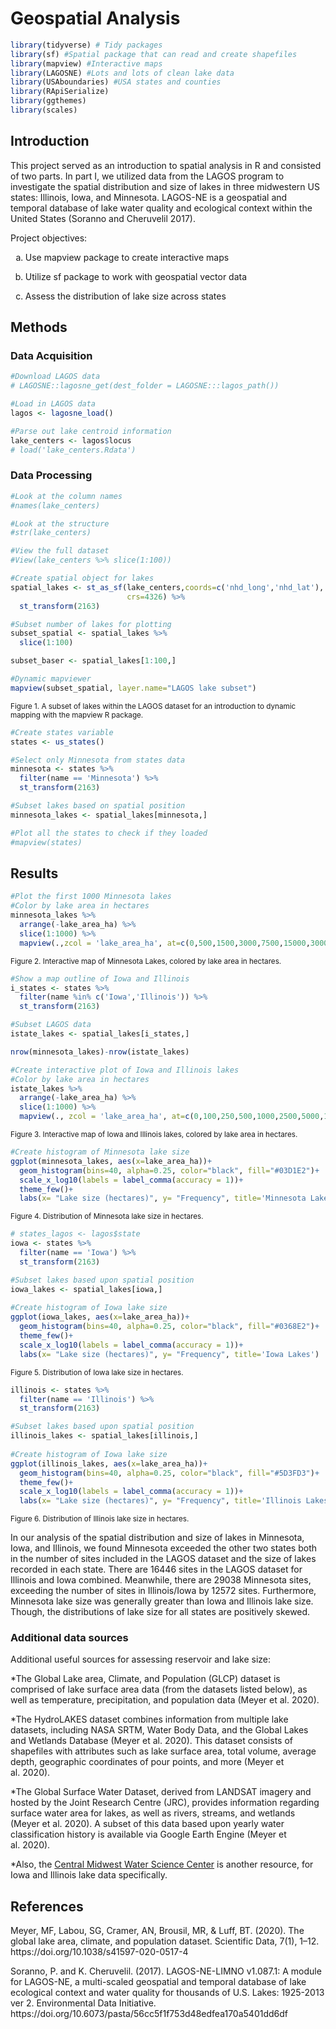 # Geospatial Analysis 


```r
library(tidyverse) # Tidy packages
library(sf) #Spatial package that can read and create shapefiles 
library(mapview) #Interactive maps
library(LAGOSNE) #Lots and lots of clean lake data
library(USAboundaries) #USA states and counties
library(RApiSerialize)
library(ggthemes)
library(scales)
```


## Introduction


This project served as an introduction to spatial analysis in R and consisted of two parts. In part I, we utilized data from the LAGOS program to investigate the spatial distribution and size of lakes in three midwestern US states: Illinois, Iowa, and Minnesota. LAGOS-NE is a geospatial and temporal database of lake water quality and ecological context within the United States (Soranno and Cheruvelil 2017). 

Project objectives: 

a) Use mapview package to create interactive maps 

b) Utilize sf package to work with geospatial vector data

c) Assess the distribution of lake size across states 


## Methods 


### Data Acquisition {-}


```r
#Download LAGOS data
# LAGOSNE::lagosne_get(dest_folder = LAGOSNE:::lagos_path())

#Load in LAGOS data
lagos <- lagosne_load()

#Parse out lake centroid information
lake_centers <- lagos$locus
# load('lake_centers.Rdata')
```


### Data Processing {-}


```r
#Look at the column names
#names(lake_centers)

#Look at the structure
#str(lake_centers)

#View the full dataset
#View(lake_centers %>% slice(1:100))
```


```r
#Create spatial object for lakes 
spatial_lakes <- st_as_sf(lake_centers,coords=c('nhd_long','nhd_lat'),
                          crs=4326) %>%
  st_transform(2163)

#Subset number of lakes for plotting
subset_spatial <- spatial_lakes %>%
  slice(1:100) 

subset_baser <- spatial_lakes[1:100,]

#Dynamic mapviewer
mapview(subset_spatial, layer.name="LAGOS lake subset")
```

<small> Figure 1. A subset of lakes within the LAGOS dataset for an introduction to dynamic mapping with the mapview R package. </small>


```r
#Create states variable 
states <- us_states()

#Select only Minnesota from states data 
minnesota <- states %>%
  filter(name == 'Minnesota') %>%
  st_transform(2163)

#Subset lakes based on spatial position
minnesota_lakes <- spatial_lakes[minnesota,]
```


```r
#Plot all the states to check if they loaded
#mapview(states)
```


## Results


```r
#Plot the first 1000 Minnesota lakes
#Color by lake area in hectares
minnesota_lakes %>%
  arrange(-lake_area_ha) %>%
  slice(1:1000) %>%
  mapview(.,zcol = 'lake_area_ha', at=c(0,500,1500,3000,7500,15000,30000,65000,125000),layer.name='Lake area (ha)')+ mapview(minnesota,layer.name="Minnesota", alpha.regions=0.35, col.regions="#fcf87f")
```

<small> Figure 2. Interactive map of Minnesota Lakes, colored by lake area in hectares. </small> 


```r
#Show a map outline of Iowa and Illinois 
i_states <- states %>% 
  filter(name %in% c('Iowa','Illinois')) %>% 
  st_transform(2163)
```


```r
#Subset LAGOS data
istate_lakes <- spatial_lakes[i_states,]

nrow(minnesota_lakes)-nrow(istate_lakes)
```


```r
#Create interactive plot of Iowa and Illinois lakes 
#Color by lake area in hectares
istate_lakes %>%
  arrange(-lake_area_ha) %>%
  slice(1:1000) %>% 
  mapview(., zcol = 'lake_area_ha', at=c(0,100,250,500,1000,2500,5000,10000), layer.name='Lake area (ha)')+ mapview(i_states,zcol='name', alpha.regions=0.35, col.regions=c("#DAA520","#9F2B68"), layer.name=F)
```


<small> Figure 3. Interactive map of Iowa and Illinois lakes, colored by lake area in hectares. </small> 


```r
#Create histogram of Minnesota lake size
ggplot(minnesota_lakes, aes(x=lake_area_ha))+ 
  geom_histogram(bins=40, alpha=0.25, color="black", fill="#03D1E2")+ 
  scale_x_log10(labels = label_comma(accuracy = 1))+
  theme_few()+
  labs(x= "Lake size (hectares)", y= "Frequency", title='Minnesota Lakes')
```


<small> Figure 4. Distribution of Minnesota lake size in hectares. </small> 


```r
# states_lagos <- lagos$state 
iowa <- states %>%
  filter(name == 'Iowa') %>%
  st_transform(2163)

#Subset lakes based upon spatial position
iowa_lakes <- spatial_lakes[iowa,]
  
#Create histogram of Iowa lake size 
ggplot(iowa_lakes, aes(x=lake_area_ha))+ 
  geom_histogram(bins=40, alpha=0.25, color="black", fill="#0368E2")+ 
  theme_few()+
  scale_x_log10(labels = label_comma(accuracy = 1))+
  labs(x= "Lake size (hectares)", y= "Frequency", title='Iowa Lakes')
```


<small> Figure 5. Distribution of Iowa lake size in hectares. </small>


```r
illinois <- states %>%
  filter(name == 'Illinois') %>%
  st_transform(2163)

#Subset lakes based upon spatial position
illinois_lakes <- spatial_lakes[illinois,]
  
#Create histogram of Iowa lake size 
ggplot(illinois_lakes, aes(x=lake_area_ha))+ 
  geom_histogram(bins=40, alpha=0.25, color="black", fill="#5D3FD3")+ 
  theme_few()+
  scale_x_log10(labels = label_comma(accuracy = 1))+
  labs(x= "Lake size (hectares)", y= "Frequency", title='Illinois Lakes')
```


<small> Figure 6. Distribution of Illinois lake size in hectares. </small>


In our analysis of the spatial distribution and size of lakes in Minnesota, Iowa, and Illinois, we found Minnesota exceeded the other two states both in the number of sites included in the LAGOS dataset and the size of lakes recorded in each state. There are 16446 sites in the LAGOS dataset for Illinois and Iowa combined. Meanwhile, there are 29038 Minnesota sites, exceeding the number of sites in Illinois/Iowa by 12572 sites. Furthermore, Minnesota lake size was generally greater than Iowa and Illinois lake size. Though, the distributions of lake size for all states are positively skewed. 


### Additional data sources {-}


Additional useful sources for assessing reservoir and lake size:


*The Global Lake area, Climate, and Population (GLCP) dataset is comprised of lake surface area data (from the datasets listed below), as well as temperature, precipitation, and population data (Meyer et al. 2020).

*The HydroLAKES dataset combines information from multiple lake datasets, including NASA SRTM, Water Body Data, and the Global Lakes and Wetlands Database (Meyer et al. 2020). This dataset consists of shapefiles with attributes such as lake surface area, total volume, average depth, geographic coordinates of pour points, and more (Meyer et al. 2020). 

*The Global Surface Water Dataset, derived from LANDSAT imagery and hosted by the Joint Research Centre (JRC), provides information regarding surface water area for lakes, as well as rivers, streams, and wetlands (Meyer et al. 2020). A subset of this data based upon yearly water classification history is available via Google Earth Engine (Meyer et al. 2020). 

*Also, the [Central Midwest Water Science Center](https://www.usgs.gov/centers/cm-water/science/real-time-data-links?qt-science_center_objects=0#qt-science_center_objects) is another resource, for Iowa and Illinois lake data specifically.


## References


Meyer, MF, Labou, SG, Cramer, AN, Brousil, MR, & Luff, BT. (2020). The global lake area, climate, and population dataset. Scientific Data, 7(1), 1–12. https://doi.org/10.1038/s41597-020-0517-4

Soranno, P. and K. Cheruvelil. (2017). LAGOS-NE-LIMNO v1.087.1: A module for LAGOS-NE, a multi-scaled geospatial and temporal database of lake ecological context and water quality for thousands of U.S. Lakes: 1925-2013 ver 2. Environmental Data Initiative. https://doi.org/10.6073/pasta/56cc5f1f753d48edfea170a5401dd6df

